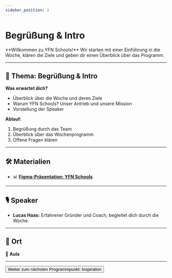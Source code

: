 ```yaml
---
sidebar_position: 3
---
```


# Begrüßung & Intro

<Admonition type="info" icon="🎤">
  **Willkommen zu YFN Schools!**  
  Wir starten mit einer Einführung in die Woche, klären die Ziele und geben dir einen Überblick über das Programm.
</Admonition>

---

## 🎯 **Thema:** Begrüßung & Intro

**Was erwartet dich?**  
- Überblick über die Woche und deren Ziele  
- Warum YFN Schools? Unser Antrieb und unsere Mission  
- Vorstellung der Speaker  

**Ablauf:**  
1. Begrüßung durch das Team  
2. Überblick über das Wochenprogramm  
3. Offene Fragen klären  

---

## 🛠️ **Materialien**

- 📊 **[Figma-Präsentation: YFN Schools](https://www.figma.com/slides/GY2Itmf9lg8P15H2uZcdvJ/YFN-Schools?node-id=1-85&t=RMREKhu23Zwcy5Iu-1)**  


---

## 🎙️ **Speaker**

- **Lucas Haas:** Erfahrener Gründer und Coach, begleitet dich durch die Woche.  

---

## 📍 **Ort**

📍 **Aula**  

---

<Button destination="/roadmap/docs/startup-basics/yfn-school/day1/inspiration">
  Weiter zum nächsten Programmpunkt: Inspiration
</Button>